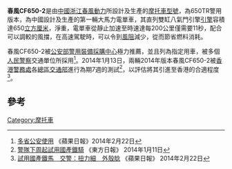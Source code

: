 '''春風CF650-2'''是由[[中國|中國]][[浙江春風動力|浙江春風動力]]所設計及生產的[[摩托車|摩托車]][[型號|型號]]，為650TR警用版本，為中國設計及生產的第一輛大馬力電單車，其直列雙缸八氣門引擎[[引擎|引擎]]容積達650[[立方厘米|立方厘米]]，淨重{{convert|458|lb|kg}}，電單車從靜止加速至時速達每200公里僅需要11秒，配合可以調較的風擋，在高速駕駛時，可以令到[[風阻|風阻]]減少，從而節省燃料消耗。

春風CF650-2被[[公安部警用裝備採購中心|公安部警用裝備採購中心]]極力推薦，並且列為指定用車，被多個[[人民警察|人民警察]]交通單位所採用<ref>[http://hk.apple.nextmedia.com/news/art/20140222/18634173 多省公安使用] {{Wayback|url=http://hk.apple.nextmedia.com/news/art/20140222/18634173 |date=20170922164515 }}《蘋果日報》2014年2月22日</ref>。2014年1月13日，兩輛2014年版本春風CF650-2被[[香港警務處|香港警務處]]各[[警察總區|總區]][[交通總部|交通部]]進行為期7週的測試<ref>[http://orientaldaily.on.cc/cnt/news/20140111/00176_045.html 警隊下周起試用國產鐵騎] {{Wayback|url=http://orientaldaily.on.cc/cnt/news/20140111/00176_045.html |date=20160305073303 }} 《東方日報》 2014年1月11日</ref>，以評估將其引進至香港的合適程度<ref>[http://hk.apple.nextmedia.com/news/first/20140222/18634170 試用國產鐵馬　交警：扭力細　外殼腍] {{Wayback|url=http://hk.apple.nextmedia.com/news/first/20140222/18634170 |date=20170922155309 }} 《蘋果日報》 2014年2月22日</ref>。

==參考==
{{reflist}}

[[Category:摩托車|Category:摩托車]]